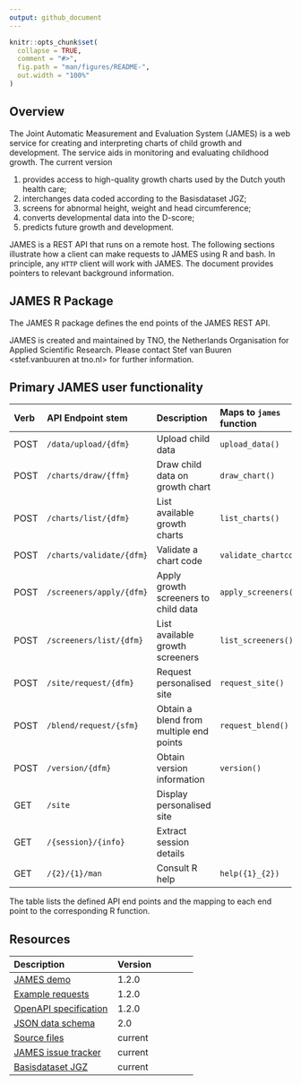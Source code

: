```yaml
---
output: github_document
---
```


<!-- README.md is generated from README.Rmd. Please edit that file -->

```r
knitr::opts_chunk$set(
  collapse = TRUE,
  comment = "#>",
  fig.path = "man/figures/README-",
  out.width = "100%"
)
```

## Overview

The Joint Automatic Measurement and Evaluation System (JAMES) is a web service for creating and interpreting charts of child growth and development. The service aids in monitoring and evaluating childhood growth. The current version

1. provides access to high-quality growth charts used by the Dutch youth health care;
2. interchanges data coded according to the Basisdataset JGZ;
3. screens for abnormal height, weight and head circumference;
4. converts developmental data into the D-score;
5. predicts future growth and development.

JAMES is a REST API that runs on a remote host. The following sections illustrate how a client can make requests to JAMES using R and bash. In principle, any `HTTP` client will work with JAMES. The document provides pointers to relevant background information.

## JAMES R Package

The JAMES R package defines the end points of the JAMES REST API. 

JAMES is created and maintained by TNO, the Netherlands Organisation for Applied Scientific Research. Please contact Stef van Buuren <stef.vanbuuren at tno.nl> for further information.

## Primary JAMES user functionality

  | Verb  | API Endpoint stem          | Description                                | Maps to `james` function |
  |:------|:-------------------------- |:------------------------------------------ |:-------------------------|
  | POST  | `/data/upload/{dfm}`       | Upload child data                          | `upload_data()`          |
  | POST  | `/charts/draw/{ffm}`       | Draw child data on growth chart            | `draw_chart()`           |
  | POST  | `/charts/list/{dfm}`       | List available growth charts               | `list_charts()`          |
  | POST  | `/charts/validate/{dfm}`   | Validate a chart code                      | `validate_chartcode()`   |
  | POST  | `/screeners/apply/{dfm}`   | Apply growth screeners to child data       | `apply_screeners()`      |
  | POST  | `/screeners/list/{dfm}`    | List available growth screeners            | `list_screeners()`       |
  | POST  | `/site/request/{dfm}`      | Request personalised site                  | `request_site()`         |
  | POST  | `/blend/request/{sfm}`     | Obtain a blend from multiple end points    | `request_blend()`        |
  | POST  | `/version/{dfm}`           | Obtain version information                 | `version()`              |
  | GET   | `/site`                    | Display personalised site                  |                          |
  | GET   | `/{session}/{info}`        | Extract session details                    |                          |
  | GET   | `/{2}/{1}/man`             | Consult R help                             | `help({1}_{2})`          |
  
The table lists the defined API end points and the mapping to each end point to the corresponding R function. 

## Resources

| Description                                           | Version                                  |
|:------------------------------------------------------|:-----------------------------------------|
| [JAMES demo](https://tnochildhealthstatistics.shinyapps.io/james_tryout/) | 1.2.0 |
| [Example requests]() | 1.2.0 |
| [OpenAPI specification](https://app.swaggerhub.com/apis-docs/stefvanbuuren/james) | 1.2.0     |
| [JSON data schema](https://github.com/growthcharts/bdsreader/blob/master/inst/schemas/bds_v2.0.json) | 2.0 |
| [Source files](https://github.com/growthcharts/james) | current |
| [JAMES issue tracker](https://github.com/growthcharts/james/issues) | current |
| [Basisdataset JGZ](https://www.ncj.nl/themadossiers/informatisering/basisdataset/documentatie/?cat=13) | current |
